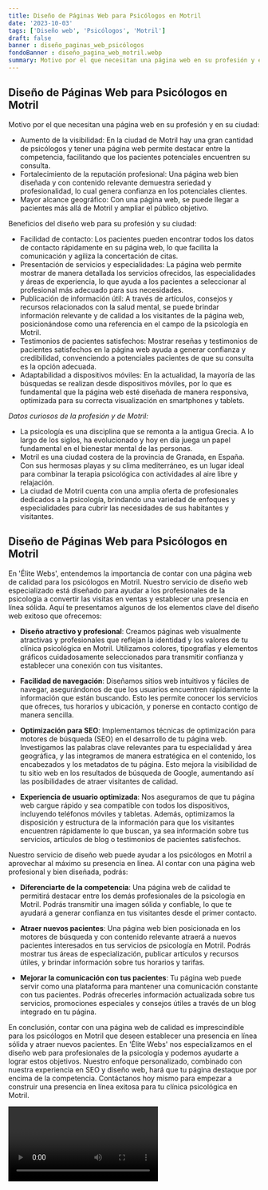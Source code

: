 ```yaml
---
title: Diseño de Páginas Web para Psicólogos en Motril
date: '2023-10-03'
tags: ['Diseño web', 'Psicólogos', 'Motril']
draft: false
banner : diseño_paginas_web_psicólogos
fondoBanner : diseño_pagina_web_motril.webp
summary: Motivo por el que necesitan una página web en su profesión y en su ciudad
---
```


## Diseño de Páginas Web para Psicólogos en Motril

Motivo por el que necesitan una página web en su profesión y en su ciudad:

- Aumento de la visibilidad: En la ciudad de Motril hay una gran cantidad de psicólogos y tener una página web permite destacar entre la competencia, facilitando que los pacientes potenciales encuentren su consulta.
- Fortalecimiento de la reputación profesional: Una página web bien diseñada y con contenido relevante demuestra seriedad y profesionalidad, lo cual genera confianza en los potenciales clientes.
- Mayor alcance geográfico: Con una página web, se puede llegar a pacientes más allá de Motril y ampliar el público objetivo.

Beneficios del diseño web para su profesión y su ciudad:

- Facilidad de contacto: Los pacientes pueden encontrar todos los datos de contacto rápidamente en su página web, lo que facilita la comunicación y agiliza la concertación de citas.
- Presentación de servicios y especialidades: La página web permite mostrar de manera detallada los servicios ofrecidos, las especialidades y áreas de experiencia, lo que ayuda a los pacientes a seleccionar al profesional más adecuado para sus necesidades.
- Publicación de información útil: A través de artículos, consejos y recursos relacionados con la salud mental, se puede brindar información relevante y de calidad a los visitantes de la página web, posicionándose como una referencia en el campo de la psicología en Motril.
- Testimonios de pacientes satisfechos: Mostrar reseñas y testimonios de pacientes satisfechos en la página web ayuda a generar confianza y credibilidad, convenciendo a potenciales pacientes de que su consulta es la opción adecuada.
- Adaptabilidad a dispositivos móviles: En la actualidad, la mayoría de las búsquedas se realizan desde dispositivos móviles, por lo que es fundamental que la página web esté diseñada de manera responsiva, optimizada para su correcta visualización en smartphones y tablets.

*Datos curiosos de la profesión y de Motril:*

- La psicología es una disciplina que se remonta a la antigua Grecia. A lo largo de los siglos, ha evolucionado y hoy en día juega un papel fundamental en el bienestar mental de las personas.
- Motril es una ciudad costera de la provincia de Granada, en España. Con sus hermosas playas y su clima mediterráneo, es un lugar ideal para combinar la terapia psicológica con actividades al aire libre y relajación.
- La ciudad de Motril cuenta con una amplia oferta de profesionales dedicados a la psicología, brindando una variedad de enfoques y especialidades para cubrir las necesidades de sus habitantes y visitantes.

<GifSeo />

<Cta />

## Diseño de Páginas Web para Psicólogos en Motril

En 'Élite Webs', entendemos la importancia de contar con una página web de calidad para los psicólogos en Motril. Nuestro servicio de diseño web especializado está diseñado para ayudar a los profesionales de la psicología a convertir las visitas en ventas y establecer una presencia en línea sólida. Aquí te presentamos algunos de los elementos clave del diseño web exitoso que ofrecemos:

- **Diseño atractivo y profesional**: Creamos páginas web visualmente atractivas y profesionales que reflejan la identidad y los valores de tu clínica psicológica en Motril. Utilizamos colores, tipografías y elementos gráficos cuidadosamente seleccionados para transmitir confianza y establecer una conexión con tus visitantes.

- **Facilidad de navegación**: Diseñamos sitios web intuitivos y fáciles de navegar, asegurándonos de que los usuarios encuentren rápidamente la información que están buscando. Esto les permite conocer los servicios que ofreces, tus horarios y ubicación, y ponerse en contacto contigo de manera sencilla.

- **Optimización para SEO**: Implementamos técnicas de optimización para motores de búsqueda (SEO) en el desarrollo de tu página web. Investigamos las palabras clave relevantes para tu especialidad y área geográfica, y las integramos de manera estratégica en el contenido, los encabezados y los metadatos de tu página. Esto mejora la visibilidad de tu sitio web en los resultados de búsqueda de Google, aumentando así las posibilidades de atraer visitantes de calidad.

- **Experiencia de usuario optimizada**: Nos aseguramos de que tu página web cargue rápido y sea compatible con todos los dispositivos, incluyendo teléfonos móviles y tabletas. Además, optimizamos la disposición y estructura de la información para que los visitantes encuentren rápidamente lo que buscan, ya sea información sobre tus servicios, artículos de blog o testimonios de pacientes satisfechos.

Nuestro servicio de diseño web puede ayudar a los psicólogos en Motril a aprovechar al máximo su presencia en línea. Al contar con una página web profesional y bien diseñada, podrás:

- **Diferenciarte de la competencia**: Una página web de calidad te permitirá destacar entre los demás profesionales de la psicología en Motril. Podrás transmitir una imagen sólida y confiable, lo que te ayudará a generar confianza en tus visitantes desde el primer contacto.

- **Atraer nuevos pacientes**: Una página web bien posicionada en los motores de búsqueda y con contenido relevante atraerá a nuevos pacientes interesados en tus servicios de psicología en Motril. Podrás mostrar tus áreas de especialización, publicar artículos y recursos útiles, y brindar información sobre tus horarios y tarifas.

- **Mejorar la comunicación con tus pacientes**: Tu página web puede servir como una plataforma para mantener una comunicación constante con tus pacientes. Podrás ofrecerles información actualizada sobre tus servicios, promociones especiales y consejos útiles a través de un blog integrado en tu página.

En conclusión, contar con una página web de calidad es imprescindible para los psicólogos en Motril que deseen establecer una presencia en línea sólida y atraer nuevos pacientes. En 'Élite Webs' nos especializamos en el diseño web para profesionales de la psicología y podemos ayudarte a lograr estos objetivos. Nuestro enfoque personalizado, combinado con nuestra experiencia en SEO y diseño web, hará que tu página destaque por encima de la competencia. Contáctanos hoy mismo para empezar a construir una presencia en línea exitosa para tu clínica psicológica en Motril.

<Video />

<CtaBot job='Psicólogos' city='Motril'/>

<Gmaps query='Motril+españa+maps' />